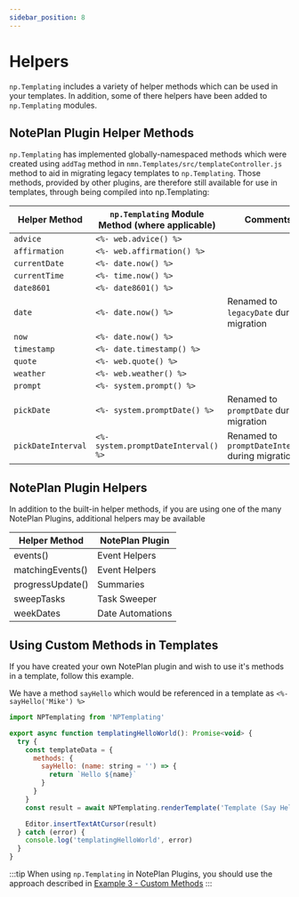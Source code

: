 ```yaml
---
sidebar_position: 8
---
```


# Helpers
`np.Templating` includes a variety of helper methods which can be used in your templates. In addition, some of there helpers have been added to `np.Templating` modules.

## NotePlan Plugin Helper Methods
`np.Templating` has implemented globally-namespaced methods which were created using `addTag` method in `nmn.Templates/src/templateController.js` method to aid in migrating legacy templates to `np.Templating`. Those methods, provided by other plugins, are therefore still available for use in templates, through being compiled into np.Templating:

| Helper Method | `np.Templating` Module Method (where applicable) | Comments
|-------------- | ---------- | -----------------------------------------
| `advice` | `<%- web.advice() %>` |
| `affirmation` | `<%- web.affirmation() %>` |
| `currentDate` | `<%- date.now() %>` |
| `currentTime` | `<%- time.now() %>` |
| `date8601` | `<%- date8601() %>` |
| `date` | `<%- date.now() %>`| Renamed to `legacyDate` during migration
| `now` | `<%- date.now() %>` |
| `timestamp` | `<%- date.timestamp() %>` |
| `quote` | `<%- web.quote() %>` |
| `weather` | `<%- web.weather() %>` |
| `prompt` | `<%- system.prompt() %>` |
| `pickDate` | `<%- system.promptDate() %>` | Renamed to `promptDate` during migration
| `pickDateInterval` | `<%- system.promptDateInterval() %>` | Renamed to `promptDateInterval` during migration

## NotePlan Plugin Helpers
In addition to the built-in helper methods, if you are using one of the many NotePlan Plugins, additional helpers may be available

| Helper Method | NotePlan Plugin
|-------------- | ----------
| events() | Event Helpers
| matchingEvents() | Event Helpers
| progressUpdate() | Summaries
| sweepTasks | Task Sweeper
| weekDates | Date Automations

## Using Custom Methods in Templates
If you have created your own NotePlan plugin and wish to use it's methods in a template, follow this example.

We have a method `sayHello` which would be referenced in a template as `<%- sayHello('Mike') %>`

```javascript
import NPTemplating from 'NPTemplating'

export async function templatingHelloWorld(): Promise<void> {
  try {
    const templateData = {
      methods: {
        sayHello: (name: string = '') => {
          return `Hello ${name}`
        }
      }
    }
    const result = await NPTemplating.renderTemplate('Template (Say Hello)', templateData)

    Editor.insertTextAtCursor(result)
  } catch (error) {
    console.log('templatingHelloWorld', error)
  }
}
```

:::tip
When using `np.Templating` in NotePlan Plugins, you should use the approach described in [Example 3 - Custom Methods](/docs/templating-integration-plugins/example-3)
:::
